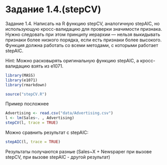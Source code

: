 Задание 1.4.(stepCV)
========================================================
Задание 1.4. Написать на R функцию stepCV, аналогичную stepAIC, но использующую кросс-валидацию для проверки значимости признака. Нужно следовать при этом принципу иерархии — нельзя выкидывать признаки более низкого порядка, если есть признаки более высокого. Функция должна работать со всеми методами, с которыми работает stepAIC.

Hint: Можно расковырять оригинальную функцию stepAIC, а кросс-валидацию взять из e1071.

```r
library(MASS)
library(e1071)
library(rmarkdown)
```

```r
source("stepCV.R")
```

Пример посложнее

```r
Advertising <- read.csv("data/Advertising.csv")
l <- lm(Sales~. , Advertising)
stepCV(l, trace = TRUE)
```

Можно сравнить результат с stepAIC:
```r
stepAIC(l, trace = TRUE)
```

Результаты получаются разные (Sales~X + Newspaper при вызове stepCV, при вызове stepAIC - другой результат)

